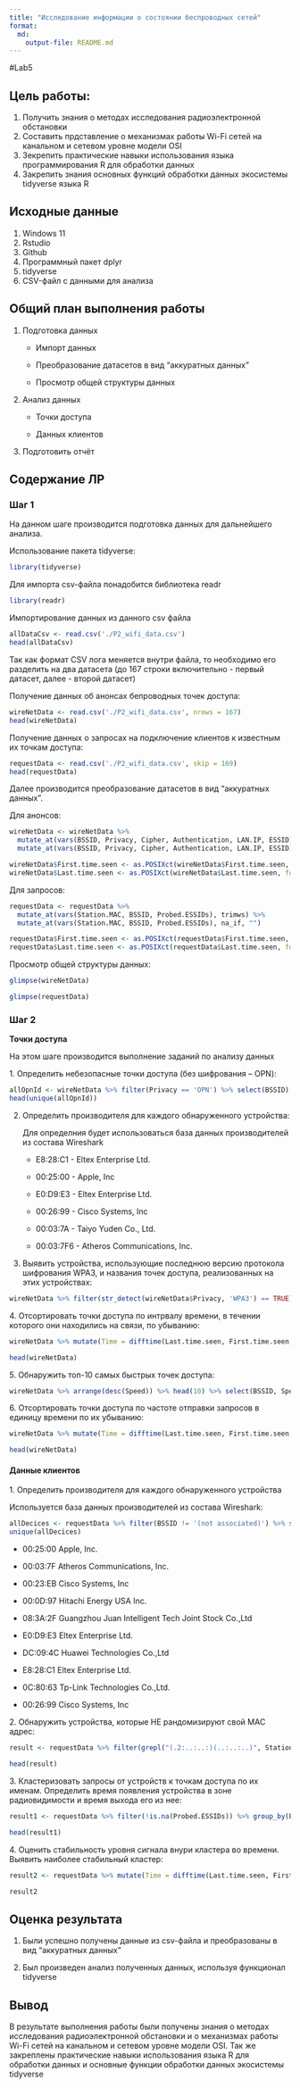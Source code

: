 ---
title: "Исследование информации о состоянии беспроводных сетей"
format: 
  md:
    output-file: README.md
---

#Lab5

## Цель работы:

1.  Получить знания о методах исследования радиоэлектронной обстановки
2.  Составить прдставление о механизмах работы Wi-Fi сетей на канальном и сетевом уровне модели OSI
3.  Зекрепить практические навыки использования языка программирования R для обработки данных
4.  Закрепить знания основных функций обработки данных экосистемы tidyverse языка R

## Исходные данные

1)  Windows 11
2)  Rstudio
3)  Github
4)  Программный пакет dplyr
5)  tidyverse
6)  CSV-файл с данными для анализа

## Общий план выполнения работы

1.  Подготовка данных

    -   Импорт данных

    -   Преобразование датасетов в вид “аккуратных данных”

    -   Просмотр общей структуры данных

2.  Анализ данных

    -   Точки доступа

    -   Данных клиентов

3.  Подготовить отчёт

## Содержание ЛР

### Шаг 1

На данном шаге производится подготовка данных для дальнейшего анализа.

Использование пакета tidyverse:\

```{r}
library(tidyverse)
```

Для импорта csv-файла понадобится библиотека readr

```{r}
library(readr)
```

Импортирование данных из данного csv файла

```{r}
allDataCsv <- read.csv('./P2_wifi_data.csv')
head(allDataCsv)
```

Так как формат CSV лога меняется внутри файла, то необходимо его разделить на два датасета (до 167 строки включительно - первый датасет, далее - второй датасет)

Получение данных об анонсах бепроводных точек доступа:

```{r}
wireNetData <- read.csv('./P2_wifi_data.csv', nrows = 167)
head(wireNetData)
```

Получение данных о запросах на подключение клиентов к известным их точкам доступа:

```{r}
requestData <- read.csv('./P2_wifi_data.csv', skip = 169)
head(requestData)
```

Далее производится преобразование датасетов в вид “аккуратных данных”.

Для анонсов:

```{r}
wireNetData <- wireNetData %>% 
  mutate_at(vars(BSSID, Privacy, Cipher, Authentication, LAN.IP, ESSID), trimws) %>%
  mutate_at(vars(BSSID, Privacy, Cipher, Authentication, LAN.IP, ESSID), na_if, "")

wireNetData$First.time.seen <- as.POSIXct(wireNetData$First.time.seen, format = "%Y-%m-%d %H:%M:%S")
wireNetData$Last.time.seen <- as.POSIXct(wireNetData$Last.time.seen, format = "%Y-%m-%d %H:%M:%S")
```

Для запросов:

```{r}
requestData <- requestData %>% 
  mutate_at(vars(Station.MAC, BSSID, Probed.ESSIDs), trimws) %>%
  mutate_at(vars(Station.MAC, BSSID, Probed.ESSIDs), na_if, "")

requestData$First.time.seen <- as.POSIXct(requestData$First.time.seen, format = "%Y-%m-%d %H:%M:%S")
requestData$Last.time.seen <- as.POSIXct(requestData$Last.time.seen, format = "%Y-%m-%d %H:%M:%S")
```

Просмотр общей структуры данных:

```{r}
glimpse(wireNetData)
```

```{r}
glimpse(requestData)
```

### Шаг 2

**Точки доступа**

На этом шаге производится выполнение заданий по анализу данных

1\. Определить небезопасные точки доступа (без шифрования – OPN):

```{r}
allOpnId <- wireNetData %>% filter(Privacy == 'OPN') %>% select(BSSID)
head(unique(allOpnId))
```

2.  Определить производителя для каждого обнаруженного устройства:

    Для определния будет использоваться база данных производителей из состава Wireshark

    -   E8:28:C1 - Eltex Enterprise Ltd.

    -   00:25:00 - Apple, Inc

    -   E0:D9:E3 - Eltex Enterprise Ltd.

    -   00:26:99 - Cisco Systems, Inc

    -   00:03:7A - Taiyo Yuden Co., Ltd.

    -   00:03:7F6 - Atheros Communications, Inc.

3.  Выявить устройства, использующие последнюю версию протокола шифрования WPA3, и названия точек доступа, реализованных на этих устройствах:

```{r}
wireNetData %>% filter(str_detect(wireNetData$Privacy, 'WPA3') == TRUE) %>% select(BSSID, ESSID, Privacy)
```

4\. Отсортировать точки доступа по интрвалу времени, в течении которого они находились на связи, по убыванию:

```{r}
wireNetData %>% mutate(Time = difftime(Last.time.seen, First.time.seen, units = "mins")) %>% arrange(desc(Time)) %>% select(BSSID, Time)
```

```{r}
head(wireNetData)
```

5\. Обнаружить топ-10 самых быстрых точек доступа:

```{r}
wireNetData %>% arrange(desc(Speed)) %>% head(10) %>% select(BSSID, Speed)
```

6\. Отсортировать точки доступа по частоте отправки запросов в единицу времени по их убыванию:

```{r}
wireNetData %>% mutate(Time = difftime(Last.time.seen, First.time.seen, units = "sec")) %>% filter(!is.na(Time)) %>% filter(Time != 0) %>% filter(X..beacons != 0) %>% select(BSSID, X..beacons, Time) %>% mutate(Beacon_sec = X..beacons / as.integer(Time)) %>% arrange(desc(Beacon_sec))
```

```{r}
head(wireNetData)
```

#### Данные клиентов

1\. Определить производителя для каждого обнаруженного устройства

Используется база данных производителей из состава Wireshark:

```{r}
allDecices <- requestData %>% filter(BSSID != '(not associated)') %>% select(BSSID)
unique(allDecices)
```

-   00:25:00 Apple, Inc.

-   00:03:7F Atheros Communications, Inc.

-   00:23:EB Cisco Systems, Inc

-   00:0D:97 Hitachi Energy USA Inc.

-   08:3A:2F Guangzhou Juan Intelligent Tech Joint Stock Co.,Ltd

-   E0:D9:E3 Eltex Enterprise Ltd.

-   DC:09:4C Huawei Technologies Co.,Ltd

-   E8:28:C1 Eltex Enterprise Ltd.

-   0C:80:63 Tp-Link Technologies Co.,Ltd.

-   00:26:99 Cisco Systems, Inc

2\. Обнаружить устройства, которые НЕ рандомизируют свой MAC адрес:

```{r}
result <- requestData %>% filter(grepl("(.2:..:..:)(..:..:..)", Station.MAC)!=TRUE & grepl("(.6:..:..:)(..:..:..)", Station.MAC)!=TRUE & grepl("(.A:..:..:)(..:..:..)", Station.MAC)!=TRUE & grepl("(.E:..:..:)(..:..:..)", Station.MAC)!=TRUE) %>%  select(Station.MAC)

head(result)
```

3\. Кластеризовать запросы от устройств к точкам доступа по их именам. Определить время появления устройства в зоне радиовидимости и время выхода его из нее:

```{r}
result1 <- requestData %>% filter(!is.na(Probed.ESSIDs)) %>% group_by(Probed.ESSIDs) %>%  summarise("Появление" = min(First.time.seen), "Выход" = max(Last.time.seen))

head(result1)
```

4\. Оценить стабильность уровня сигнала внури кластера во времени. Выявить наиболее стабильный кластер:

```{r}
result2 <- requestData %>% mutate(Time = difftime(Last.time.seen, First.time.seen, units = "sec")) %>% filter(as.integer(Time) != 0) %>% arrange(desc(as.integer(Time))) %>% filter(!is.na(Probed.ESSIDs)) %>% group_by(Probed.ESSIDs) %>% summarise(Mean = mean(as.integer(Time)), Sd = sd(as.integer(Time))) %>% filter(!is.na(Sd)) %>% filter(Sd != 0) %>% arrange(Sd) %>% head(1)

result2
```

## Оценка результата

1.  Были успешно получены данные из csv-файла и преобразованы в вид “аккуратных данных”

2.  Был произведен анализ полученных данных, используя функционал tidyverse

## Вывод

В результате выполнения работы были получены знания о методах исследования радиоэлектронной обстановки и о механизмах работы Wi-Fi сетей на канальном и сетевом уровне модели OSI. Так же закреплены практические навыки использования языка R для обработки данных и основные функции обработки данных экосистемы tidyverse
